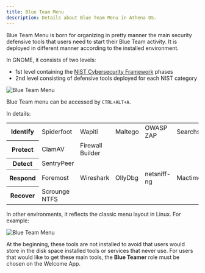 ```yaml
---
title: Blue Team Menu
description: Details about Blue Team Menu in Athena OS.
---
```


Blue Team Menu is born for organizing in pretty manner the main security defensive tools that users need to start their Blue Team activity. It is deployed in different manner according to the installed environment.

In GNOME, it consists of two levels:
* 1st level containing the [NIST Cybersecurity Framework](https://www.nist.gov/cyberframework) phases
* 2nd level consisting of defensive tools deployed for each NIST category

![Blue Team Menu](@assets/images/blueteam-menu.png)

Blue Team menu can be accessed by `CTRL+ALT+A`.

In details:
<table>
  <tr>
    <th>Identify</th>
    <td>Spiderfoot</td>
    <td>Wapiti</td>
    <td>Maltego</td>
    <td>OWASP ZAP</td>
    <td>Searchsploit</td>
  </tr>
  <tr>
    <th>Protect</th>
    <td>ClamAV</td>
    <td>Firewall Builder</td>
  </tr>
  <tr>
    <th>Detect</th>
    <td>SentryPeer</td>
  </tr>
  <tr>
    <th>Respond</th>
    <td>Foremost</td>
    <td>Wireshark</td>
    <td>OllyDbg</td>
    <td>netsniff-ng</td>
    <td>Mactime</td>
    <td>ILS</td>
    <td>ICAT</td>
    <td>Guymager</td>
    <td>Ghidra</td>
    <td>Galleta</td>
  </tr>
  <tr>
    <th>Recover</th>
    <td>Scrounge NTFS</td>
  </tr>
</table>

In other environments, it reflects the classic menu layout in Linux. For example:

![Blue Team Menu](@assets/images/xfce-well-bluemenu.png)

At the beginning, these tools are not installed to avoid that users would store in the disk space installed tools or services that never use. For users that would like to get these main tools, the **Blue Teamer** role must be chosen on the Welcome App.

<ImageComponent />

